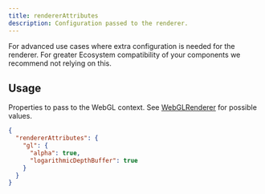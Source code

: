 ```yaml
---
title: rendererAttributes
description: Configuration passed to the renderer.
---
```


For advanced use cases where extra configuration is needed for the renderer. For greater Ecosystem compatibility of your components we recommend not relying on this.

## Usage

Properties to pass to the WebGL context. See [WebGLRenderer](https://threejs.org/docs/#api/en/renderers/WebGLRenderer) for possible values.

```json filename=".triplex/config.json"
{
  "rendererAttributes": {
    "gl": {
      "alpha": true,
      "logarithmicDepthBuffer": true
    }
  }
}
```

